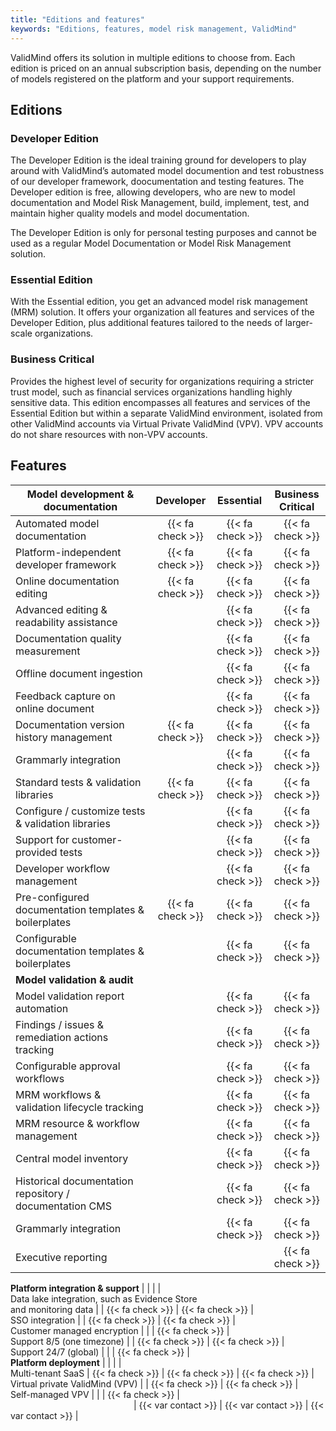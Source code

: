 ```yaml
---
title: "Editions and features"
keywords: "Editions, features, model risk management, ValidMind"
---
```


ValidMind offers its solution in multiple editions to choose from. Each edition is priced on an annual subscription basis, depending on the number of models registered on the platform and your support requirements.

## Editions

### Developer Edition

The Developer Edition is the ideal training ground for developers to play around with ValidMind's automated model documention and test robustness of our developer framework, doocumentation and testing features. The Developer edition is free, allowing developers, who are new to model documentation and Model Risk Management, build, implement, test, and maintain higher quality models and model documentation. 

The Developer Edition is only for personal testing purposes and cannot be used as a regular Model Documentation or Model Risk Management solution.

### Essential Edition

With the Essential edition, you get an advanced model risk management (MRM) solution. It offers your organization all features and services of the Developer Edition, plus additional features tailored to the needs of larger-scale organizations.

### Business Critical

Provides the highest level of security for organizations requiring a stricter trust model, such as financial services organizations handling highly sensitive data. This edition encompasses all features and services of the Essential Edition but within a separate ValidMind environment, isolated from other ValidMind accounts via Virtual Private ValidMind (VPV). VPV accounts do not share resources with non-VPV accounts.

## Features 

:::{.column-screen-inset-right}

| **Model development & documentation**             | Developer           | Essential           | Business Critical   |
|---------------------------------------------------|:-------------------:|:-------------------:|:-------------------:|
| Automated model documentation                     | {{< fa check >}}    | {{< fa check >}}    | {{< fa check >}}    |
| Platform-independent developer framework          | {{< fa check >}}    | {{< fa check >}}    | {{< fa check >}}    |
| Online documentation editing                      | {{< fa check >}}    | {{< fa check >}}    | {{< fa check >}}    |
| Advanced editing & readability assistance         |                     | {{< fa check >}}    | {{< fa check >}}    |
| Documentation quality measurement                 |                     | {{< fa check >}}    | {{< fa check >}}    |
| Offline document ingestion                        |                     | {{< fa check >}}    | {{< fa check >}}    |
| Feedback capture on online document               |                     | {{< fa check >}}    | {{< fa check >}}    |
| Documentation version history management          | {{< fa check >}}    | {{< fa check >}}    | {{< fa check >}}    |
| Grammarly integration                             |                     | {{< fa check >}}    | {{< fa check >}}    |
| Standard tests & validation libraries             | {{< fa check >}}    | {{< fa check >}}    | {{< fa check >}}    |
| Configure / customize tests & validation libraries  |                     | {{< fa check >}}    | {{< fa check >}}    |
| Support for customer-provided tests               |                     | {{< fa check >}}    | {{< fa check >}}    |
| Developer workflow management                     |                     | {{< fa check >}}    | {{< fa check >}}    |
| Pre-configured documentation templates & boilerplates | {{< fa check >}}    | {{< fa check >}}    | {{< fa check >}}    |
| Configurable documentation templates & boilerplates   |                     | {{< fa check >}}    | {{< fa check >}}    |
| **Model validation & audit**                      |                     |                     |                     |
| Model validation report automation                |                     | {{< fa check >}}    | {{< fa check >}}    |
| Findings / issues & remediation actions tracking  |                     | {{< fa check >}}    | {{< fa check >}}    |
| Configurable approval workflows                   |                     | {{< fa check >}}    | {{< fa check >}}    |
| MRM workflows & validation lifecycle tracking     |                     | {{< fa check >}}    | {{< fa check >}}    |
| MRM resource & workflow management                |                     | {{< fa check >}}    | {{< fa check >}}    |
| Central model inventory                           |                     | {{< fa check >}}    | {{< fa check >}}    |
| Historical documentation repository /<br>documentation CMS |                     | {{< fa check >}}    | {{< fa check >}}    |
| Grammarly integration                             |                     | {{< fa check >}}    | {{< fa check >}}    |
| Executive reporting                               |                     |                     | {{< fa check >}}    |
<!---| AI-generated guidelines & recommendations on<br>documentation compliance and potential model risks | | | {{< fa check >}}    | --->
| **Platform integration & support**                |                     |                     |                     |
| Data lake integration, such as Evidence Store<br>and monitoring data |                  | {{< fa check >}} | {{< fa check >}} |
| SSO integration                                   |                     | {{< fa check >}}    | {{< fa check >}}    |
| Customer managed encryption                       |                     |                     | {{< fa check >}}    |
| Support 8/5 (one timezone)                        |                     | {{< fa check >}}    | {{< fa check >}}    |
| Support 24/7 (global)                             |                     |                     | {{< fa check >}}    |
| **Platform deployment**                           |                     |                     |                     |
| Multi-tenant SaaS                                 | {{< fa check >}}    | {{< fa check >}}    | {{< fa check >}}    |
| Virtual private ValidMind (VPV)                   |                     | {{< fa check >}}    | {{< fa check >}}    |
| Self-managed VPV                                  |                     |                     | {{< fa check >}}    |
|                                                   | {{< var contact >}} | {{< var contact >}} | {{< var contact >}} |

:::
